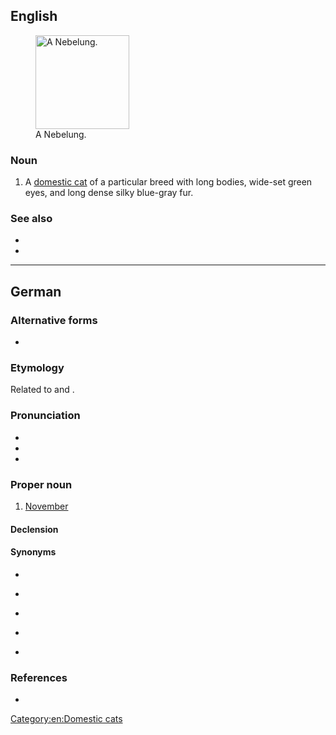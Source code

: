 ==English==
[[File:Palaya Azadeh.jpg|thumb|right|150px|A Nebelung.]]

===Noun===
{{en-noun}}

# A [[domestic cat]] of a particular breed with long bodies, wide-set green eyes, and long dense silky blue-gray fur.

===See also===
* {{pedia}}
* {{comcatlite|Nebelung}}

[[Category:en:Domestic cats]]

----

==German==

===Alternative forms===
* {{l|de|Neblung}}

===Etymology===
Related to {{m|de|Nebel||fog}} and {{m|de|nebeln||grow foggy}}.

===Pronunciation===
* {{IPA|/ˈneːbəlʊŋ/|lang=de}}
* {{audio|De-Nebelung.ogg|Audio|lang=de}}
* {{hyphenation|Ne|be|lung|lang=de}}

===Proper noun===
{{de-proper noun|m|Nebelungs|gen2=Nebelunges|Nebelunge}}

# {{lb|de|obsolete}} [[November]] {{gloss|eleventh month of the Gregorian calendar}}

====Declension====
{{de-decl-noun-m|(e)s|e}}

====Synonyms====
* {{l|de|November}}
* {{l|de|Hartmonat}} {{qualifier|obsolete}}
* {{l|de|Nebelmonat}} {{qualifier|obsolete}}
* {{l|de|Nebelmond}} {{qualifier|obsolete}}
* {{l|de|Windmond}} {{qualifier|obsolete}}

===References===
* {{R:Duden}}

{{topics|de|Months}}